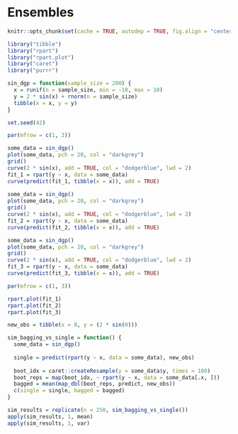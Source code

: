 # Ensembles

```r
knitr::opts_chunk$set(cache = TRUE, autodep = TRUE, fig.align = "center")
```

```r
library("tibble")
library("rpart")
library("rpart.plot")
library("caret")
library("purrr")
```


```r
sin_dgp = function(sample_size = 200) {
  x = runif(n = sample_size, min = -10, max = 10)
  y = 2 * sin(x) + rnorm(n = sample_size)
  tibble(x = x, y = y)
}
```

```r
set.seed(42)
```

```r
par(mfrow = c(1, 3))

some_data = sin_dgp()
plot(some_data, pch = 20, col = "darkgrey")
grid()
curve(2 * sin(x), add = TRUE, col = "dodgerblue", lwd = 2)
fit_1 = rpart(y ~ x, data = some_data)
curve(predict(fit_1, tibble(x = x)), add = TRUE)
      
some_data = sin_dgp()
plot(some_data, pch = 20, col = "darkgrey")
grid()
curve(2 * sin(x), add = TRUE, col = "dodgerblue", lwd = 2)
fit_2 = rpart(y ~ x, data = some_data)
curve(predict(fit_2, tibble(x = x)), add = TRUE)

some_data = sin_dgp()
plot(some_data, pch = 20, col = "darkgrey")
grid()
curve(2 * sin(x), add = TRUE, col = "dodgerblue", lwd = 2)
fit_3 = rpart(y ~ x, data = some_data)
curve(predict(fit_3, tibble(x = x)), add = TRUE)
```

```r
par(mfrow = c(1, 3))

rpart.plot(fit_1)
rpart.plot(fit_2)
rpart.plot(fit_3)
```

```r
new_obs = tibble(x = 0, y = (2 * sin(0)))
```

```r
sim_bagging_vs_single = function() {
  some_data = sin_dgp()
  
  single = predict(rpart(y ~ x, data = some_data), new_obs)
  
  boot_idx = caret::createResample(y = some_data$y, times = 100)
  boot_reps = map(boot_idx, ~ rpart(y ~ x, data = some_data[.x, ]))
  bagged = mean(map_dbl(boot_reps, predict, new_obs))
  c(single = single, bagged = bagged)
}

sim_results = replicate(n = 250, sim_bagging_vs_single())
apply(sim_results, 1, mean)
apply(sim_results, 1, var)
```
